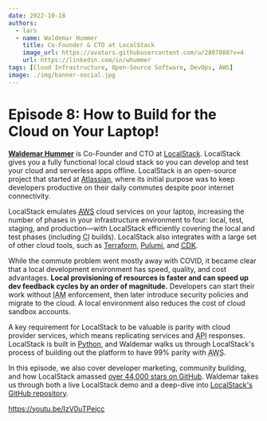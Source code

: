 ```yaml
---
date: 2022-10-18
authors:
  - lars
  - name: Waldemar Hummer
    title: Co-Founder & CTO at LocalStack
    image_url: https://avatars.githubusercontent.com/u/2807888?v=4
    url: https://linkedin.com/in/whummer
tags: [Cloud Infrastructure, Open-Source Software, DevOps, AWS]
image: ./img/banner-social.jpg
---
```


# Episode 8: How to Build for the Cloud on Your Laptop!

[**Waldemar Hummer**](https://linkedin.com/in/whummer) is Co-Founder and CTO at [LocalStack](https://localstack.cloud). LocalStack gives you a fully functional local cloud stack so you can develop and test your cloud and serverless apps offline. LocalStack is an open-source project that started at [Atlassian](https://atlassian.com), where its initial purpose was to keep developers productive on their daily commutes despite poor internet connectivity.

LocalStack emulates [<abbr title="Amazon Web Services">AWS</abbr>](https://aws.amazon.com) cloud services on your laptop, increasing the number of phases in your infrastructure environment to four: local, test, staging, and production—with LocalStack efficiently covering the local and test phases (including <abbr title="continuous integration">CI</abbr> builds). LocalStack also integrates with a large set of other cloud tools, such as [Terraform](https://terraform.io), [Pulumi](https://pulumi.com), and [<abbr title="Cloud Development Kit">CDK</abbr>](https://aws.amazon.com/cdk).

While the commute problem went mostly away with COVID, it became clear that a local development environment has speed, quality, and cost advantages. **Local provisioning of resources is faster and can speed up dev feedback cycles by an order of magnitude.** Developers can start their work without <abbr title="Identity and Access Management">IAM</abbr> enforcement, then later introduce security policies and migrate to the cloud. A local environment also reduces the cost of cloud sandbox accounts.

A key requirement for LocalStack to be valuable is parity with cloud provider services, which means replicating services and <abbr title="application programming interface">API</abbr> responses. LocalStack is built in [Python](https://python.org), and Waldemar walks us through LocalStack's process of building out the platform to have 99% parity with <abbr title="Amazon Web Services">AWS</abbr>.

In this episode, we also cover developer marketing, community building, and how LocalStack amassed [over 44,000 stars on GitHub](https://github.com/localstack/localstack/stargazers). Waldemar takes us through both a live LocalStack demo and a deep-dive into [LocalStack's GitHub repository](https://github.com/localstack/localstack).

https://youtu.be/IzV0uTPejcc
